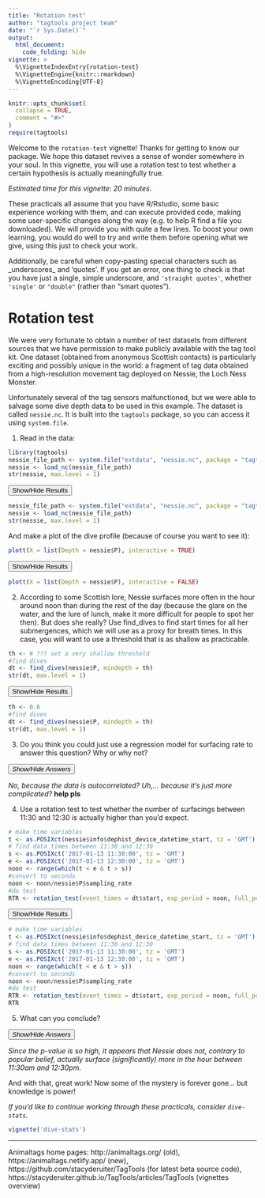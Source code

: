 ```yaml
---
title: "Rotation test"
author: "tagtools project team"
date: "`r Sys.Date()`"
output: 
  html_document:
    code_folding: hide
vignette: >
  %\VignetteIndexEntry{rotation-test}
  %\VignetteEngine{knitr::rmarkdown}
  %\VignetteEncoding{UTF-8}
---
```


```r
knitr::opts_chunk$set(
  collapse = TRUE,
  comment = "#>"
)
require(tagtools)
```

Welcome to the `rotation-test` vignette! Thanks for getting to know our package. We hope this dataset revives a sense of wonder somewhere in your soul. In this vignette, you will use a rotation test to test whether a certain hypothesis is actually meaningfully true. 

*Estimated time for this vignette: 20 minutes.*

These practicals all assume that you have R/Rstudio, some basic experience working with them, and can execute provided code, making some user-specific changes along the way (e.g. to help R find a file you downloaded). We will provide you with quite a few lines. To boost your own learning, you would do well to try and write them before opening what we give, using this just to check your work.

Additionally, be careful when copy-pasting special characters such as \_underscores\_ and 'quotes'. If you get an error, one thing to check is that you have just a single, simple underscore, and `'straight quotes'`, whether `'single'` or `"double"` (rather than “smart quotes”). 

# Rotation test

We were very fortunate to obtain a number of test datasets from different sources that we have permission to make publicly available with the tag tool kit. One dataset (obtained from anonymous Scottish contacts) is particularly exciting and possibly unique in the world: a fragment of tag data obtained from a high-resolution movement tag deployed on Nessie, the Loch Ness Monster. 

Unfortunately several of the tag sensors malfunctioned, but we were able to salvage some dive depth data to be used in this example. The dataset is called `nessie.nc`. It is built into the `tagtools` package, so you can access it using `system.file`.

1. Read in the data: 

```r
library(tagtools)
nessie_file_path <- system.file("extdata", "nessie.nc", package = "tagtools", mustWork = TRUE)
nessie <- load_nc(nessie_file_path)
str(nessie, max.level = 1)
```

<button class="btn btn-primary" data-toggle="collapse" data-target="#load_nessie_nc"> Show/Hide Results </button>  
<div id="load_nessie_nc" class="collapse">

```r
nessie_file_path <- system.file("extdata", "nessie.nc", package = "tagtools", mustWork = TRUE)
nessie <- load_nc(nessie_file_path)
str(nessie, max.level = 1)
```

</div>

And make a plot of the dive profile (because of course you want to see it):

```r
plott(X = list(Depth = nessie$P), interactive = TRUE)
```

<button class="btn btn-primary" data-toggle="collapse" data-target="#plot_nessie_profile"> Show/Hide Results </button>  
<div id="plot_nessie_profile" class="collapse">

```r
plott(X = list(Depth = nessie$P), interactive = FALSE)
```

</div>

2. According to some Scottish lore, Nessie surfaces more often in the hour around noon than during the rest of the day (because the glare on the water, and the lure of lunch, make it more difficult for people to spot her then). But does she really? Use find\_dives to find start times for all her submergences, which we will use as a proxy for breath times. In this case, you will want to use a threshold that is as shallow as practicable. 

```r
th <- # ??? set a very shallow threshold
#find dives
dt <- find_dives(nessie$P, mindepth = th)
str(dt, max.level = 1)
```

<button class="btn btn-primary" data-toggle="collapse" data-target="#find_dives_nessie"> Show/Hide Results </button>  
<div id="find_dives_nessie" class="collapse">

```r
th <- 0.6
#find dives
dt <- find_dives(nessie$P, mindepth = th)
str(dt, max.level = 1)
```

</div>

3. Do you think you could just use a regression model for surfacing rate to answer this question? Why or why not?

<button class="btn btn-primary" data-toggle="collapse" data-target="#ans_noregr_nessie"> *Show/Hide Answers* </button>  
<div id="ans_noregr_nessie" class="collapse">
*No, because the data is autocorrelated? Uh,... because it's just more complicated?* **help pls**
</div>

4. Use a rotation test to test whether the number of surfacings between 11:30 and 12:30 is actually higher than you'd expect.

```r
# make time variables
t <- as.POSIXct(nessie$info$dephist_device_datetime_start, tz = 'GMT') + c(1:nrow(nessie$P$data))/nessie$P$sampling_rate
# find data times between 11:30 and 12:30
s <- as.POSIXct('2017-01-13 11:30:00', tz = 'GMT')
e <- as.POSIXct('2017-01-13 12:30:00', tz = 'GMT')
noon <- range(which(t < e & t > s)) 
#convert to seconds
noon <- noon/nessie$P$sampling_rate
#do test
RTR <- rotation_test(event_times = dt$start, exp_period = noon, full_period = c(0,length(nessie$P$data)/nessie$P$sampling_rate), n_rot = 10000, ts_fun = length)
```

<button class="btn btn-primary" data-toggle="collapse" data-target="#RTR"> Show/Hide Results </button>  
<div id="RTR" class="collapse">

```r
# make time variables
t <- as.POSIXct(nessie$info$dephist_device_datetime_start, tz = 'GMT') + c(1:nrow(nessie$P$data))/nessie$P$sampling_rate
# find data times between 11:30 and 12:30
s <- as.POSIXct('2017-01-13 11:30:00', tz = 'GMT')
e <- as.POSIXct('2017-01-13 12:30:00', tz = 'GMT')
noon <- range(which(t < e & t > s)) 
#convert to seconds
noon <- noon/nessie$P$sampling_rate
#do test
RTR <- rotation_test(event_times = dt$start, exp_period = noon, full_period = c(0,length(nessie$P$data)/nessie$P$sampling_rate), n_rot = 10000, ts_fun = length)
RTR
```

</div>

<!-- In Matlab: -->
<!--```
nessie = load_nc('nessie.nc');

% make time variable
st = datenum(info.dephist_device_datetime_start) + ...[1:length(P.data)]./P.sampling_rate/3600/24 ;
% find data times between 11:30 and 12:30
s = datenum( 2017-01-13 11:30:00 );
e = datenum( 2017-01-13 12:30:00 );
[st,et] = bounds(find(t < e & t > s));
% convert to seconds
st = st/P.sampling_rate;
et = et/P.sampling_rate;
% find dives
dt = find_dives(P, th);
% do test
RTR = rotation_test(dt.start,[st,et], ...[0,length(P.data)/P.sampling_rate],...100000, length , [],[],[]);
``` -->

5. What can you conclude?

<button class="btn btn-primary" data-toggle="collapse" data-target="#ans_byebye_nessie"> *Show/Hide Answers* </button>  
<div id="ans_byebye_nessie" class="collapse">
*Since the p-value is so high, it appears that Nessie does not, contrary to popular belief, actually surface (significantly) more in the hour between 11:30am and 12:30pm.*
</div>

And with that, great work! Now some of the mystery is forever gone... but knowledge is power!

*If you'd like to continue working through these practicals, consider `dive-stats`.*

```r
vignette('dive-stats')
```

***

Animaltags home pages: http://animaltags.org/ (old), https://animaltags.netlify.app/ (new), https://github.com/stacyderuiter/TagTools (for latest beta source code), https://stacyderuiter.github.io/TagTools/articles/TagTools (vignettes overview)
